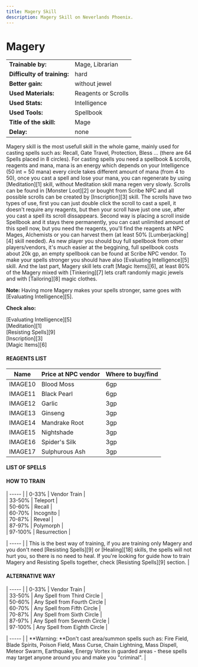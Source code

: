 ```yaml
---
title: Magery Skill
description: Magery Skill on Neverlands Phoenix.
---
```


# Magery

|                             |                     |
| --------------------------- | ------------------- |
| **Trainable by:**           | Mage, Librarian     |
| **Difficulty of training:** | hard                |
| **Better gain:**            | without jewel       |
| **Used Materials:**         | Reagents or Scrolls |
| **Used Stats:**             | Intelligence        |
| **Used Tools:**             | Spellbook           |
| **Title of the skill:**     | Mage                |
| **Delay:**                  | none                |

Magery skill is the most usefull skill in the whole game, mainly used for casting spells such as: Recall, Gate Travel, Protection, Bless ... (there are 64 Spells placed in 8 circles). For casting spells you need a spellbook & scrolls, reagents and mana, mana is an energy which depends on your Intelligence (50 int = 50 mana) every circle takes different amount of mana (from 4 to 50), once you cast a spell and lose your mana, you can regenerate by using [Meditation][1] skill, without Meditation skill mana regen very slowly. Scrolls can be found in [Monster Loot][2] or bought from Scribe NPC and all possible scrolls can be created by [Inscription][3] skill. The scrolls have two types of use, first you can just double click the scroll to cast a spell, it doesn't require any reagents, but then your scroll have just one use, after you cast a spell its scroll dissappears. Second way is placing a scroll inside Spellbook and it stays there permanently, you can cast unlimited amount of this spell now, but you need the reagents, you'll find the reagents at NPC Mages, Alchemists or you can harvest them (at least 50% [Lumberjacking][4] skill needed). As new player you should buy full spellbook from other players/vendors, it's much easier at the beggining, full spellbook costs about 20k gp, an empty spellbook can be found at Scribe NPC vendor. To make your spells stronger you should have also [Evaluating Intelligence][5] skill. And the last part, Magery skill lets craft [Magic Items][6], at least 80% of the Magery mixed with [Tinkering][7] lets craft randomly magic jewels and with [Tailoring][8] magic clothes.

**Note:** Having more Magery makes your spells stronger, same goes with [Evaluating Intelligence][5].

**Check also:**

[Evaluating Intelligence][5]  
[Meditation][1]  
[Resisting Spells][9]  
[Inscription][3]  
[Magic Items][6]


#### REAGENTS LIST

| **Name** | **Price at NPC vendor** | **Where to buy/find** |  
| --------------------------- | ------------------- |-----|
| IMAGE10 | Blood Moss | 6gp | NPC Mage,  [Monster Loot[2 |  
| IMAGE11 | Black Pearl | 6gp | NPC Mage,  [Monster Loot[2 |  
| IMAGE12 | Garlic | 3gp | NPC Mage, Alchemists,  [Monster Loot[2,Harvesting farmlands |  
| IMAGE13 | Ginseng | 3gp | NPC Mage, Alchemists,  [Monster Loot[2,  Harvesting farmlands |  
| IMAGE14 | Mandrake Root | 3gp | NPC Mage,  [Monster Loot[2,  Harvesting farmlands |  
| IMAGE15 | Nightshade | 3gp | NPC Mage,  Alchemists,  [Monster Loot[2,  Harvesting farmlands |  
| IMAGE16 | Spider's Silk | 3gp | NPC Mage,  Alchemists,  [Monster Loot[2,  by skinning a spider |  
| IMAGE17 | Sulphurous Ash | 3gp | NPC Mage,  [Monster Loot[2,  by skinning a snake |


#### LIST OF SPELLS

#### HOW TO TRAIN

| ----- |
| 0-33% | Vendor Train |  
| 33-50% | Teleport |  
| 50-60% | Recall |  
| 60-70% | Incognito |  
| 70-87% | Reveal |  
| 87-97% | Polymorph |  
| 97-100% | Resurrection |

| ----- |
| This is the best way of training, if you are training only Magery and you don't need [Resisting Spells][9] or [Healing][18] skills, the spells will not hurt you, so there is no need to heal. If you're looking for guide how to train Magery and Resisting Spells together, check [Resisting Spells][9] section. |

#### ALTERNATIVE WAY

| ----- |
| 0-33% | Vendor Train |  
| 33-50% | Any Spell from Third Circle |  
| 50-60% | Any Spell from Fourth Circle |  
| 60-70% | Any Spell from Fifth Circle |  
| 70-87% | Any Spell from Sixth Circle |  
| 87-97% | Any Spell from Seventh Circle |  
| 97-100% | Any Spell from Eighth Circle |

| ----- |
| **Warning: **Don't cast area/summon spells such as: Fire Field, Blade Spirits, Poison Field, Mass Curse, Chain Lightning, Mass Dispell, Meteor Swarm, Earthquake, Energy Vortex in guarded areas - these spells may target anyone around you and make you "criminal". |
